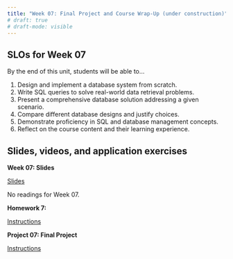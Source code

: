 ```yaml
---
title: "Week 07: Final Project and Course Wrap-Up (under construction)"
# draft: true
# draft-mode: visible
---
```


## SLOs for Week 07

By the end of this unit, students will be able to...

1.  Design and implement a database system from scratch.
2.  Write SQL queries to solve real-world data retrieval problems.
3.  Present a comprehensive database solution addressing a given scenario.
4.  Compare different database designs and justify choices.
5.  Demonstrate proficiency in SQL and database management concepts.
6.  Reflect on the course content and their learning experience.

## Slides, videos, and application exercises

:::::: slide-deck
**Week 07: Slides**

::: slides
[Slides](){target="_blank"}
:::

::: reading
No readings for Week 07.
:::
::::::

<!-- ## Homework assignments -->

::::: homework
**Homework 7:**

::: instructions
[Instructions](/hws/hw07.qmd)
:::

:::::

<!-- ## Lab -->

:::::: lab
**Project 07: Final Project**

::: instructions
[Instructions](/projects/proj99-final.qmd)
:::

::::::